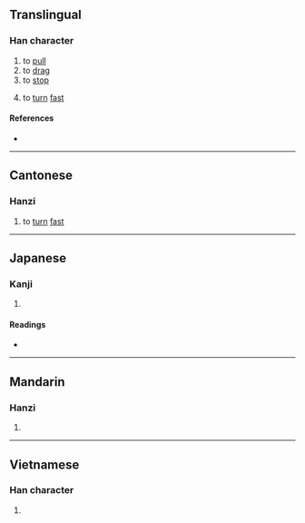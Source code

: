 {{character info/new}}
==Translingual==

===Han character===
{{Han char|rn=64|rad=手|as=06|sn=9|four=57032|canj=QAV|ids=⿰扌艮}}

# to [[pull]]
# to [[drag]]
# to [[stop]]
# {{lb|zh|Cantonese}} to [[turn]] [[fast]]

====References====
* {{Han ref|kx=0427.180|dkj=11987|dj=0776.150|hdz=31876.070|uh=62EB|ud=25323|bh=CEDA|bd=52954}}

----

==Cantonese==

===Hanzi===
{{yue-hanzi|jyut=[[hang4]]|y=hang4}}

# to [[turn]] [[fast]]

----

==Japanese==

===Kanji===
{{ja-kanji|grade=|rs=手06}}

# {{rfdef|ja|sort=手06}}

====Readings====
* {{ja-readings|on=[[しゅう]] (shū)|kun=}}

----

==Mandarin==

===Hanzi===
{{cmn-hanzi|pin=[[hén]] ([[hen2]])|wg=hen<sup>2</sup>}}

# {{rfdef|cmn|sort=手06}}

----

==Vietnamese==

===Han character===
{{vi-hantu|gắn|rs=手06}}

# {{rfdef|vi|sort=手06}}